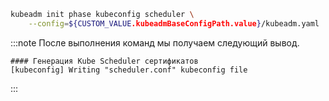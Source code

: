 ```bash
kubeadm init phase kubeconfig scheduler \
    --config=${CUSTOM_VALUE.kubeadmBaseConfigPath.value}/kubeadm.yaml
```
:::note
После выполнения команд мы получаем следующий вывод.
```
#### Генерация Kube Scheduler сертификатов
[kubeconfig] Writing "scheduler.conf" kubeconfig file
```
:::
